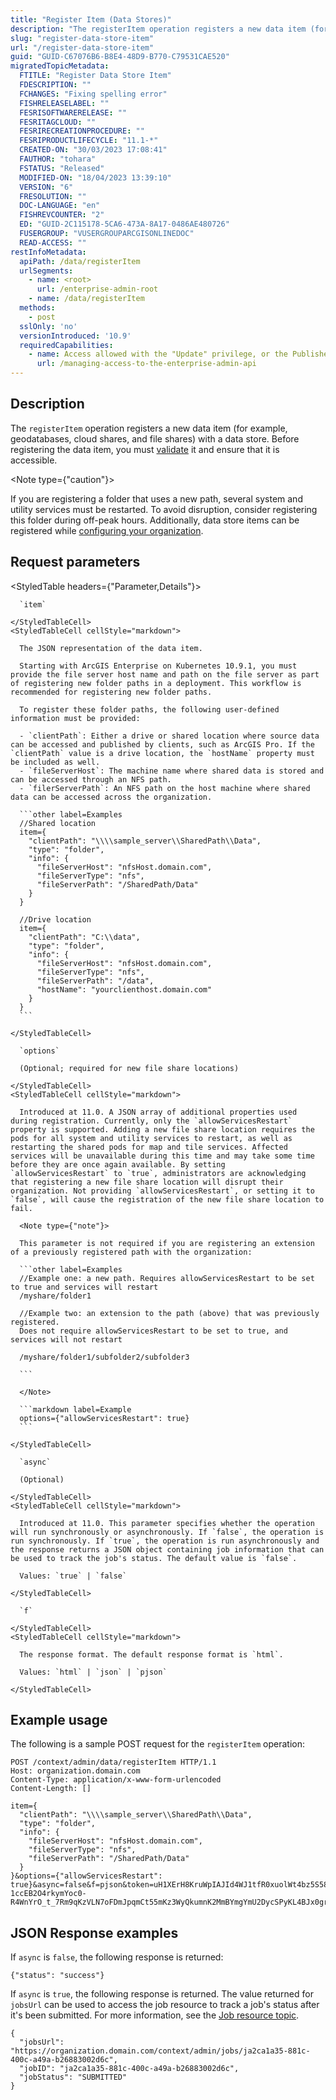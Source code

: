 ```yaml
---
title: "Register Item (Data Stores)"
description: "The registerItem operation registers a new data item (for example, geodatabases, cloud shares, and file shares) with a data store."
slug: "register-data-store-item"
url: "/register-data-store-item"
guid: "GUID-C67076B6-B8E4-48D9-B770-C79531CAE520"
migratedTopicMetadata:
  FTITLE: "Register Data Store Item"
  FDESCRIPTION: ""
  FCHANGES: "Fixing spelling error"
  FISHRELEASELABEL: ""
  FESRISOFTWARERELEASE: ""
  FESRITAGCLOUD: ""
  FESRIRECREATIONPROCEDURE: ""
  FESRIPRODUCTLIFECYCLE: "11.1-*"
  CREATED-ON: "30/03/2023 17:08:41"
  FAUTHOR: "tohara"
  FSTATUS: "Released"
  MODIFIED-ON: "18/04/2023 13:39:10"
  VERSION: "6"
  FRESOLUTION: ""
  DOC-LANGUAGE: "en"
  FISHREVCOUNTER: "2"
  ED: "GUID-2C115178-5CA6-473A-8A17-0486AE480726"
  FUSERGROUP: "VUSERGROUPARCGISONLINEDOC"
  READ-ACCESS: ""
restInfoMetadata:
  apiPath: /data/registerItem
  urlSegments:
    - name: <root>
      url: /enterprise-admin-root
    - name: /data/registerItem
  methods:
    - post
  sslOnly: 'no'
  versionIntroduced: '10.9'
  requiredCapabilities:
    - name: Access allowed with the "Update" privilege, or the Publisher role
      url: /managing-access-to-the-enterprise-admin-api
---
```


## Description

The `registerItem` operation registers a new data item (for example, geodatabases, cloud shares, and file shares) with a data store. Before registering the data item, you must [validate](/validate-data-item) it and ensure that it is accessible.

<Note type={"caution"}>

If you are registering a folder that uses a new path, several system and utility services must be restarted. To avoid disruption, consider registering this folder during off-peak hours. Additionally, data store items can be registered while [configuring your organization](/configure).

</Note>


## Request parameters

<StyledTable headers={"Parameter,Details"}>
  <StyledTableRow>
    <StyledTableCell cellStyle="markdown">

      `item` 

    </StyledTableCell>
    <StyledTableCell cellStyle="markdown">

      The JSON representation of the data item.

      Starting with ArcGIS Enterprise on Kubernetes 10.9.1, you must provide the file server host name and path on the file server as part of registering new folder paths in a deployment. This workflow is recommended for registering new folder paths.

      To register these folder paths, the following user-defined information must be provided:

      - `clientPath`: Either a drive or shared location where source data can be accessed and published by clients, such as ArcGIS Pro. If the `clientPath` value is a drive location, the `hostName` property must be included as well.
      - `fileServerHost`: The machine name where shared data is stored and can be accessed through an NFS path.
      - `filerServerPath`: An NFS path on the host machine where shared data can be accessed across the organization.

      ```other label=Examples
      //Shared location
      item={
        "clientPath": "\\\\sample_server\\SharedPath\\Data",
        "type": "folder",
        "info": {
          "fileServerHost": "nfsHost.domain.com",
          "fileServerType": "nfs",
          "fileServerPath": "/SharedPath/Data"
        }
      }

      //Drive location
      item={
        "clientPath": "C:\\data",
        "type": "folder",
        "info": {
          "fileServerHost": "nfsHost.domain.com",
          "fileServerType": "nfs",
          "fileServerPath": "/data",
          "hostName": "yourclienthost.domain.com"
        }
      }
      ```

    </StyledTableCell>
  </StyledTableRow>
  <StyledTableRow>
    <StyledTableCell cellStyle="markdown">

      `options` 

      (Optional; required for new file share locations)

    </StyledTableCell>
    <StyledTableCell cellStyle="markdown">

      Introduced at 11.0. A JSON array of additional properties used during registration. Currently, only the `allowServicesRestart` property is supported. Adding a new file share location requires the pods for all system and utility services to restart, as well as restarting the shared pods for map and tile services. Affected services will be unavailable during this time and may take some time before they are once again available. By setting `allowServicesRestart` to `true`, administrators are acknowledging that registering a new file share location will disrupt their organization. Not providing `allowServicesRestart`, or setting it to `false`, will cause the registration of the new file share location to fail.

      <Note type={"note"}>

      This parameter is not required if you are registering an extension of a previously registered path with the organization:

      ```other label=Examples
      //Example one: a new path. Requires allowServicesRestart to be set to true and services will restart
      /myshare/folder1

      //Example two: an extension to the path (above) that was previously registered.
      Does not require allowServicesRestart to be set to true, and services will not restart

      /myshare/folder1/subfolder2/subfolder3

      ```

      </Note>

      ```markdown label=Example
      options={"allowServicesRestart": true}
      ```

    </StyledTableCell>
  </StyledTableRow>
  <StyledTableRow>
    <StyledTableCell cellStyle="markdown">

      `async` 

      (Optional)

    </StyledTableCell>
    <StyledTableCell cellStyle="markdown">

      Introduced at 11.0. This parameter specifies whether the operation will run synchronously or asynchronously. If `false`, the operation is run synchronously. If `true`, the operation is run asynchronously and the response returns a JSON object containing job information that can be used to track the job's status. The default value is `false`.

      Values: `true` | `false`

    </StyledTableCell>
  </StyledTableRow>
  <StyledTableRow>
    <StyledTableCell cellStyle="markdown">

      `f` 

    </StyledTableCell>
    <StyledTableCell cellStyle="markdown">

      The response format. The default response format is `html`.

      Values: `html` | `json` | `pjson`

    </StyledTableCell>
  </StyledTableRow>
</StyledTable>


## Example usage

The following is a sample POST request for the `registerItem` operation:

```other
POST /context/admin/data/registerItem HTTP/1.1
Host: organization.domain.com
Content-Type: application/x-www-form-urlencoded
Content-Length: []

item={
  "clientPath": "\\\\sample_server\\SharedPath\\Data",
  "type": "folder",
  "info": {
    "fileServerHost": "nfsHost.domain.com",
    "fileServerType": "nfs",
    "fileServerPath": "/SharedPath/Data"
  }
}&options={"allowServicesRestart": true}&async=false&f=pjson&token=uH1XErH8KruWpIAJId4WJ1tfR0xuolWt4bz5S58vYqk5qpbDhGnpbbysmiVDyqDf70tr6i0n4qYCql7eZa_PiKgnA2-1ccEB2O4rkymYoc0-R4WnYrO_t_7Rm9qKzVLN7oFDmJpqmCt55mKz3WyQkumnK2MmBYmgYmU2DycSPyKL4BJx0gr1UHmfqeWA7I52zBsgV8FiND6e_AhjzktIwF8iifMg96Hm0KAGztgsdSDQF0tvLj7doyxTQFWuGRik

```

## JSON Response examples

If `async` is `false`, the following response is returned:

```other
{"status": "success"}
```

If `async` is `true`, the following response is returned. The value returned for `jobsUrl` can be used to access the job resource to track a job's status after it's been submitted. For more information, see the [Job resource topic](/job).

```other
{
  "jobsUrl": "https://organization.domain.com/context/admin/jobs/ja2ca1a35-881c-400c-a49a-b26883002d6c",
  "jobID": "ja2ca1a35-881c-400c-a49a-b26883002d6c",
  "jobStatus": "SUBMITTED"
}
```
